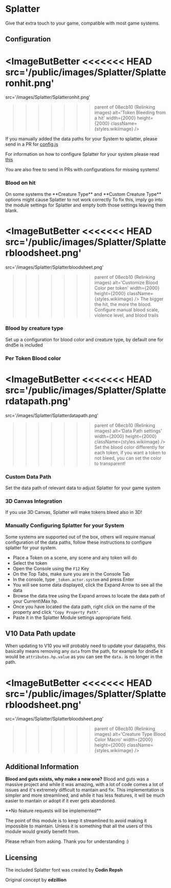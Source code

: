
# Splatter

Give that extra touch to your game, compatible with most game systems.

## Configuration

<ImageButBetter
<<<<<<< HEAD
  src='/public/images/Splatter/Splatteronhit.png'
=======
  src='/images/Splatter/Splatteronhit.png'
>>>>>>> parent of 08ecb10 (Relinking images)
  alt='Token Bleeding from a hit'
  width={2000}
  height={2000}
  className={styles.wikiimage}
/>

If you manually added the data paths for your System to splatter, please
send in a PR for
[config.js](https://github.com/theripper93/Splatter/blob/main/scripts/config.js)

For information on how to configure Splatter for your system please read
[this](https://github.com/theripper93/Splatter/blob/main/CONFIGURATIONS.MD)

You are also free to send in PRs with configurations for missing
systems\!

### Blood on hit

<Callout type='warning' emoji='⚠️'>
  On some systems the **Creature Type** and **Custom Creature Type** options
  might cause Splatter to not work correctly To fix this, imply go into the
  module settings for Splatter and empty both those settings leaving them blank.
</Callout>

<ImageButBetter
<<<<<<< HEAD
  src='/public/images/Splatter/Splatterbloodsheet.png'
=======
  src='/images/Splatter/Splatterbloodsheet.png'
>>>>>>> parent of 08ecb10 (Relinking images)
  alt='Customize Blood Color per token'
  width={2000}
  height={2000}
  className={styles.wikiimage}
/>
The bigger the hit, the more the blood. Configure manual blood scale, violence level,
and blood trails

### Blood by creature type

Set up a configuration for blood color and creature type, by default one
for dnd5e is included

### Per Token Blood color

<ImageButBetter
<<<<<<< HEAD
  src='/public/images/Splatter/Splatterdatapath.png'
=======
  src='/images/Splatter/Splatterdatapath.png'
>>>>>>> parent of 08ecb10 (Relinking images)
  alt='Data Path settings'
  width={2000}
  height={2000}
  className={styles.wikiimage}
/>
Set the blood color differently for each token, if you want a token to not bleed,
you can set the color to transparent\!

### Custom Data Path

Set the data path of relevant data to adjust Splatter for your game
system

### 3D Canvas Integration

If you use 3D Canvas, Splatter will make tokens bleed also in 3D\!

### Manually Configuring Splatter for your System

Some systems are supported out of the box, others will require manual
configuration of the data paths, follow these instructions to configure
splatter for your system.

- Place a Token on a scene, any scene and any token will do
- Select the token
- Open the Console using the `F12` Key
- On the Top Tabs, make sure you are in the Console Tab
- In the console, type `_token.actor.system` and press Enter
- You will see some data displayed, click the Expand Arrow to see all
  the data
- Browse the data tree using the Expand arrows to locate the data path
  of your Current\\Max hp.
- Once you have located the data path, right click on the name of the
  property and click `"Copy Property Path"`.
- Paste it in the Splatter Module settings appropriate field.

## V10 Data Path update

When updating to V10 you will probably need
to update your datapaths, this basically means removing any `data` from
the path, for example for dnd5e it would be `attributes.hp.value` as you
can see the `data.` is no longer in the path.

<ImageButBetter
<<<<<<< HEAD
  src='/public/images/Splatter/Splatterbloodsheet.png'
=======
  src='/images/Splatter/Splatterbloodsheet.png'
>>>>>>> parent of 08ecb10 (Relinking images)
  alt='Creature Type Blood Color Macro'
  width={2000}
  height={2000}
  className={styles.wikiimage}
/>

## Additional Information

**Blood and guts exists, why make a new one?**
Blood and guts was a massive project and while it was amazing, with a lot of code comes a lot of issues and it's extremely difficult to mantain and fix.
This implementation is simpler and more streamlined, and while it has less features, it will be much easier to mantain or adopt if it ever gets abandoned.

<Callout type='info' emoji='ℹ️'>
  **No feature requests will be implemented**
</Callout>

The point of this module is to keep it streamlined to avoid making it impossible to maintain. Unless it is something that all the users of this module would greatly benefit from.

Please refrain from asking. Thank you for understanding :)

## Licensing

The included Splatter font was created by **Codin Repsh**

Original concept by **edzillion**
